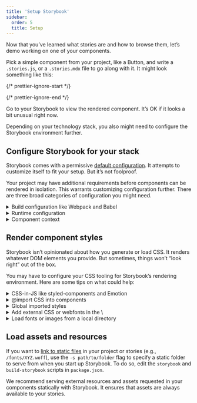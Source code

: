 ```yaml
---
title: 'Setup Storybook'
sidebar:
  order: 5
  title: Setup
---
```


Now that you’ve learned what stories are and how to browse them, let’s demo working on one of your components.

Pick a simple component from your project, like a Button, and write a `.stories.js`, or a `.stories.mdx` file to go along with it. It might look something like this:

{/* prettier-ignore-start */}

<CodeSnippets path="your-component.md" />

{/* prettier-ignore-end */}

Go to your Storybook to view the rendered component. It’s OK if it looks a bit unusual right now.

Depending on your technology stack, you also might need to configure the Storybook environment further.

## Configure Storybook for your stack

Storybook comes with a permissive [default configuration](../configure/overview.mdx). It attempts to customize itself to fit your setup. But it’s not foolproof.

Your project may have additional requirements before components can be rendered in isolation. This warrants customizing configuration further. There are three broad categories of configuration you might need.

<details>
  <summary>Build configuration like Webpack and Babel</summary>

  If you see errors on the CLI when you run the `yarn storybook` command, you likely need to make changes to Storybook’s build configuration. Here are some things to try:

  * [Presets](../addons/addon-types.mdx) bundle common configurations for various technologies into Storybook. In particular, presets exist for Create React App, SCSS and Ant Design.
  * Specify a custom [Babel configuration](../configure/babel.mdx#custom-babel-config) for Storybook. Storybook automatically tries to use your project’s config if it can.
  * Adjust the [Webpack configuration](../builders/webpack.mdx) that Storybook uses. Try patching in your own configuration if needed.
</details>

<details>
  <summary>Runtime configuration</summary>

  If Storybook builds but you see an error immediately when connecting to it in the browser, in that case, chances are one of your input files is not compiling/transpiling correctly to be interpreted by the browser. Storybook supports modern browsers and IE11, but you may need to check the Babel and Webpack settings (see above) to ensure your component code works correctly.
</details>

<details id="component-context" name="component-context">
  <summary>Component context</summary>

  If a particular story has a problem rendering, often it means your component expects a specific environment is available to the component.

  A common frontend pattern is for components to assume that they render in a specific “context” with parent components higher up the rendering hierarchy (for instance, theme providers).

  Use [decorators](../writing-stories/decorators.mdx) to “wrap” every story in the necessary context providers. The [`.storybook/preview.js`](../configure/overview.mdx#configure-story-rendering) file allows you to customize how components render in Canvas, the preview iframe. See how you can wrap every component rendered in Storybook with [Styled Components](https://styled-components.com/) `ThemeProvider`, [Vue's Fontawesome](https://github.com/FortAwesome/vue-fontawesome), or with an Angular theme provider component in the example below.

  {/* prettier-ignore-start */}

  <CodeSnippets path="storybook-preview-with-styled-components-decorator.md" />

  {/* prettier-ignore-end */}
</details>

## Render component styles

Storybook isn’t opinionated about how you generate or load CSS. It renders whatever DOM elements you provide. But sometimes, things won’t “look right” out of the box.

You may have to configure your CSS tooling for Storybook’s rendering environment. Here are some tips on what could help:

<details>
  <summary>CSS-in-JS like styled-components and Emotion</summary>

  If you are using CSS-in-JS, chances are your styles are working because they’re generated in JavaScript and served alongside each component. Theme users may need to add a decorator to `.storybook/preview.js`, [see above](#component-context).
</details>

<details>
  <summary>@import CSS into components</summary>

  Storybook allows you to import CSS files in your components directly. But in some cases you may need to [tweak its Webpack configuration](../builders/webpack.mdx#extendingstorybooks-webpack-config). Angular components require [a special import](../configure/styling-and-css.mdx#importing-css-files).
</details>

<details>
  <summary>Global imported styles</summary>

  If you have global imported styles, create a file called [`.storybook/preview.js`](../configure/overview.mdx#configure-story-rendering) and import the styles there. They will be added by Storybook automatically for all stories.
</details>

<details>
  <summary>Add external CSS or webfonts in the \<head></summary>

  Alternatively, if you want to inject a CSS link tag to the `<head>` directly (or some other resource like a webfont link), you can use [`.storybook/preview-head.html`](../configure/story-rendering.mdx#adding-to-\&#60head\&#62) to add arbitrary HTML.
</details>

<details>
  <summary>Load fonts or images from a local directory</summary>

  If you're referencing fonts or images from a local directory, you'll need to configure the Storybook script to [serve the static files](../configure/images-and-assets.mdx).
</details>

## Load assets and resources

If you want to [link to static files](../configure/images-and-assets.mdx) in your project or stories (e.g., `/fonts/XYZ.woff`), use the `-s path/to/folder` flag to specify a static folder to serve from when you start up Storybook. To do so, edit the `storybook` and `build-storybook` scripts in `package.json`.

We recommend serving external resources and assets requested in your components statically with Storybook. It ensures that assets are always available to your stories.
